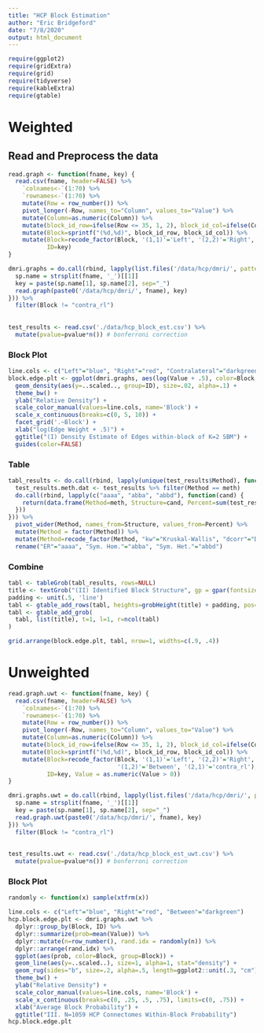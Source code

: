 ```yaml
---
title: "HCP Block Estimation"
author: "Eric Bridgeford"
date: "7/8/2020"
output: html_document
---
```


```r
require(ggplot2)
require(gridExtra)
require(grid)
require(tidyverse)
require(kableExtra)
require(gtable)
```

# Weighted

## Read and Preprocess the data

```r
read.graph <- function(fname, key) {
  read.csv(fname, header=FALSE) %>%
    `colnames<-`(1:70) %>%
    `rownames<-`(1:70) %>%
    mutate(Row = row_number()) %>%
    pivot_longer(-Row, names_to="Column", values_to="Value") %>%
    mutate(Column=as.numeric(Column)) %>%
    mutate(block_id_row=ifelse(Row <= 35, 1, 2), block_id_col=ifelse(Column <= 35, 1, 2)) %>%
    mutate(Block=sprintf("(%d,%d)", block_id_row, block_id_col)) %>%
    mutate(Block=recode_factor(Block, '(1,1)'='Left', '(2,2)'='Right', '(1,2)'='Contralateral', '(2,1)'='contra_rl'),
           ID=key)
}

dmri.graphs = do.call(rbind, lapply(list.files('/data/hcp/dmri/', pattern='.csv'), function(fname) {
  sp.name = strsplit(fname, '_')[[1]]
  key = paste(sp.name[1], sp.name[2], sep="_")
  read.graph(paste0('/data/hcp/dmri/', fname), key)
})) %>%
  filter(Block != "contra_rl")
  
  
test_results <- read.csv('./data/hcp_block_est.csv') %>%
  mutate(pvalue=pvalue*n()) # bonferroni correction
```

### Block Plot

```r
line.cols <- c("Left"="blue", "Right"="red", "Contralateral"="darkgreen")
block.edge.plt <- ggplot(dmri.graphs, aes(log(Value + .5), color=Block, group=ID)) +
  geom_density(aes(y=..scaled.., group=ID), size=.02, alpha=.1) +
  theme_bw() +
  ylab("Relative Density") +
  scale_color_manual(values=line.cols, name='Block') +
  scale_x_continuous(breaks=c(0, 5, 10)) +
  facet_grid('.~Block') +
  xlab("log(Edge Weight + .5)") +
  ggtitle("(I) Density Estimate of Edges within-block of K=2 SBM") +
  guides(color=FALSE)
```

### Table

```r
tabl_results <- do.call(rbind, lapply(unique(test_results$Method), function(meth) {
  test_results.meth.dat <- test_results %>% filter(Method == meth)
  do.call(rbind, lapply(c("aaaa", "abba", "abbd"), function(cand) {
    return(data.frame(Method=meth, Structure=cand, Percent=sum(test_results.meth.dat$Structure == cand & test_results.meth.dat$pvalue <= .05)))
  }))
})) %>%
  pivot_wider(Method, names_from=Structure, values_from=Percent) %>%
  mutate(Method = factor(Method)) %>%
  mutate(Method=recode_factor(Method, "kw"="Kruskal-Wallis", "dcorr"="DCorr", "anova"="ANOVA")) %>%
  rename("ER"="aaaa", "Sym. Hom."="abba", "Sym. Het."="abbd")
```

### Combine
```r
tabl <- tableGrob(tabl_results, rows=NULL)
title <- textGrob("(II) Identified Block Structure", gp = gpar(fontsize = 14))
padding <- unit(.5, 'line')
tabl <- gtable_add_rows(tabl, heights=grobHeight(title) + padding, pos=0)
tabl <- gtable_add_grob(
  tabl, list(title), t=1, l=1, r=ncol(tabl)
)

grid.arrange(block.edge.plt, tabl, nrow=1, widths=c(.9, .4))
```

# Unweighted

```r
read.graph.uwt <- function(fname, key) {
  read.csv(fname, header=FALSE) %>%
    `colnames<-`(1:70) %>%
    `rownames<-`(1:70) %>%
    mutate(Row = row_number()) %>%
    pivot_longer(-Row, names_to="Column", values_to="Value") %>%
    mutate(Column=as.numeric(Column)) %>%
    mutate(block_id_row=ifelse(Row <= 35, 1, 2), block_id_col=ifelse(Column <= 35, 1, 2)) %>%
    mutate(Block=sprintf("(%d,%d)", block_id_row, block_id_col)) %>%
    mutate(Block=recode_factor(Block, '(1,1)'='Left', '(2,2)'='Right', 
                               '(1,2)'='Between', '(2,1)'='contra_rl'),
           ID=key, Value = as.numeric(Value > 0))
}

dmri.graphs.uwt = do.call(rbind, lapply(list.files('/data/hcp/dmri/', pattern='.csv'), function(fname) {
  sp.name = strsplit(fname, '_')[[1]]
  key = paste(sp.name[1], sp.name[2], sep="_")
  read.graph.uwt(paste0('/data/hcp/dmri/', fname), key)
})) %>%
  filter(Block != "contra_rl")
  
  
test_results.uwt <- read.csv('./data/hcp_block_est_uwt.csv') %>%
  mutate(pvalue=pvalue*n()) # bonferroni correction
```

### Block Plot

```r
randomly <- function(x) sample(xtfrm(x))

line.cols <- c("Left"="blue", "Right"="red", "Between"="darkgreen")
hcp.block.edge.plt <- dmri.graphs.uwt %>%
  dplyr::group_by(Block, ID) %>%
  dplyr::summarize(prob=mean(Value)) %>%
  dplyr::mutate(n=row_number(), rand.idx = randomly(n)) %>%
  dplyr::arrange(rand.idx) %>%
  ggplot(aes(prob, color=Block, group=Block)) +
  geom_line(aes(y=..scaled..), size=1, alpha=1, stat="density") +
  geom_rug(sides="b", size=.2, alpha=.5, length=ggplot2::unit(.3, "cm")) +
  theme_bw() +
  ylab("Relative Density") +
  scale_color_manual(values=line.cols, name='Block') +
  scale_x_continuous(breaks=c(0, .25, .5, .75), limits=c(0, .75)) +
  xlab("Average Block Probability") +
  ggtitle("III. N=1059 HCP Connectomes Within-Block Probability")
hcp.block.edge.plt
```
